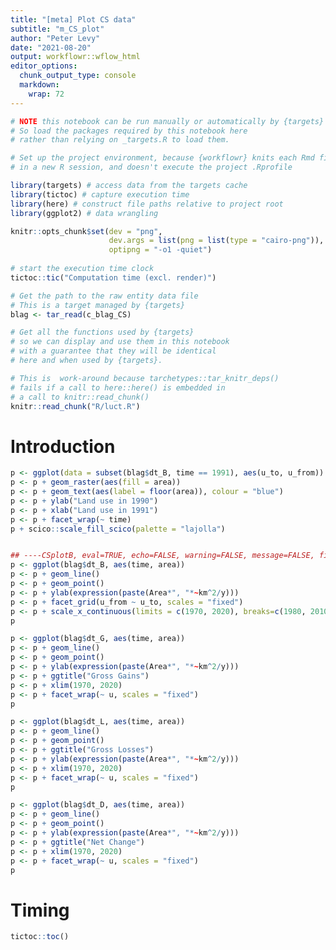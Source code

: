 ```yaml
---
title: "[meta] Plot CS data"
subtitle: "m_CS_plot"
author: "Peter Levy"
date: "2021-08-20"
output: workflowr::wflow_html
editor_options:
  chunk_output_type: console
  markdown: 
    wrap: 72
---
```


```r
# NOTE this notebook can be run manually or automatically by {targets}
# So load the packages required by this notebook here
# rather than relying on _targets.R to load them.

# Set up the project environment, because {workflowr} knits each Rmd file 
# in a new R session, and doesn't execute the project .Rprofile

library(targets) # access data from the targets cache
library(tictoc) # capture execution time
library(here) # construct file paths relative to project root
library(ggplot2) # data wrangling

knitr::opts_chunk$set(dev = "png",
                      dev.args = list(png = list(type = "cairo-png")),
                      optipng = "-o1 -quiet")
                      
# start the execution time clock
tictoc::tic("Computation time (excl. render)")

# Get the path to the raw entity data file
# This is a target managed by {targets}
blag <- tar_read(c_blag_CS)
```

```r
# Get all the functions used by {targets} 
# so we can display and use them in this notebook
# with a guarantee that they will be identical
# here and when used by {targets}.

# This is  work-around because tarchetypes::tar_knitr_deps()
# fails if a call to here::here() is embedded in 
# a call to knitr::read_chunk()
knitr::read_chunk("R/luct.R")
```

# Introduction

```r
p <- ggplot(data = subset(blag$dt_B, time == 1991), aes(u_to, u_from)) 
p <- p + geom_raster(aes(fill = area))
p <- p + geom_text(aes(label = floor(area)), colour = "blue")
p <- p + ylab("Land use in 1990")
p <- p + xlab("Land use in 1991")
p <- p + facet_wrap(~ time)
p + scico::scale_fill_scico(palette = "lajolla")


## ----CSplotB, eval=TRUE, echo=FALSE, warning=FALSE, message=FALSE, fig.cap = "Time series of $\\mathbf{B}$ matrix, showing the areas changing land use over time. The layout of panels follows the matrix itself, so rows represent the starting land use, columns represent the end land use. We assumed that the rates of change were constant during the period between surveys."----
p <- ggplot(blag$dt_B, aes(time, area))
p <- p + geom_line()
p <- p + geom_point()
p <- p + ylab(expression(paste(Area*", "*~km^2/y)))
p <- p + facet_grid(u_from ~ u_to, scales = "fixed")
p <- p + scale_x_continuous(limits = c(1970, 2020), breaks=c(1980, 2010))
p

p <- ggplot(blag$dt_G, aes(time, area))
p <- p + geom_line()
p <- p + geom_point()
p <- p + ylab(expression(paste(Area*", "*~km^2/y)))
p <- p + ggtitle("Gross Gains")
p <- p + xlim(1970, 2020)
p <- p + facet_wrap(~ u, scales = "fixed")
p

p <- ggplot(blag$dt_L, aes(time, area))
p <- p + geom_line()
p <- p + geom_point()
p <- p + ggtitle("Gross Losses")
p <- p + ylab(expression(paste(Area*", "*~km^2/y)))
p <- p + xlim(1970, 2020)
p <- p + facet_wrap(~ u, scales = "fixed")
p

p <- ggplot(blag$dt_D, aes(time, area))
p <- p + geom_line()
p <- p + geom_point()
p <- p + ylab(expression(paste(Area*", "*~km^2/y)))
p <- p + ggtitle("Net Change")
p <- p + xlim(1970, 2020)
p <- p + facet_wrap(~ u, scales = "fixed")
p
```

# Timing {.unnumbered}

```r
tictoc::toc()
```
